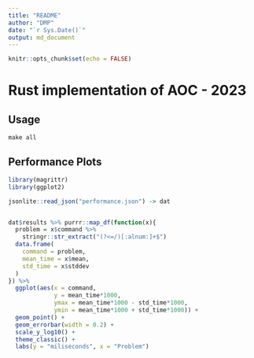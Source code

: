 ```yaml
---
title: "README"
author: "DMP"
date: "`r Sys.Date()`"
output: md_document
---
```


```r
knitr::opts_chunk$set(echo = FALSE)
```

# Rust implementation of AOC - 2023

## Usage

```
make all
```

## Performance Plots

```r

library(magrittr)
library(ggplot2)

jsonlite::read_json("performance.json") -> dat


dat$results %>% purrr::map_df(function(x){
  problem = x$command %>% 
    stringr::str_extract("(?<=/)[:alnum:]+$")
  data.frame(
    command = problem,
    mean_time = x$mean,
    std_time = x$stddev
  )
}) %>% 
  ggplot(aes(x = command,
             y = mean_time*1000,
             ymax = mean_time*1000 - std_time*1000,
             ymin = mean_time*1000 + std_time*1000)) + 
  geom_point() + 
  geom_errorbar(width = 0.2) + 
  scale_y_log10() + 
  theme_classic() + 
  labs(y = "miliseconds", x = "Problem")

```
